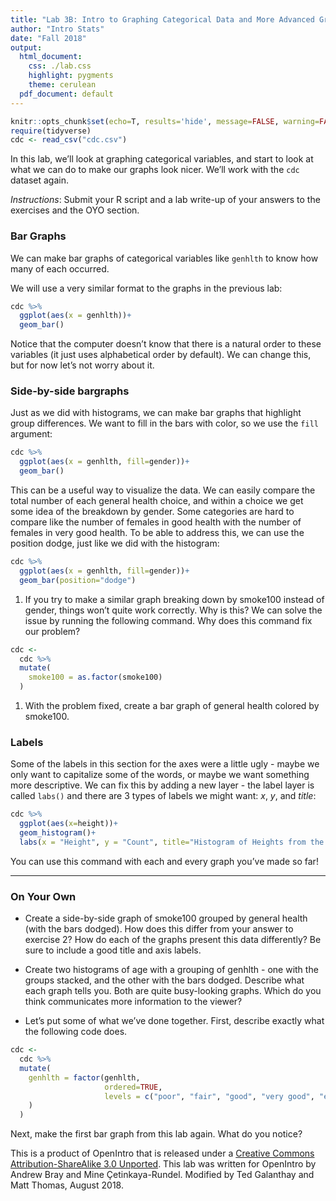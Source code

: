 ```yaml
---
title: "Lab 3B: Intro to Graphing Categorical Data and More Advanced Graphing"
author: "Intro Stats"
date: "Fall 2018"
output:
  html_document:
    css: ./lab.css
    highlight: pygments
    theme: cerulean
  pdf_document: default
---
```


```r
knitr::opts_chunk$set(echo=T, results='hide', message=FALSE, warning=FALSE, eval=FALSE)
require(tidyverse)
cdc <- read_csv("cdc.csv")
```

In this lab, we'll look at graphing categorical variables, and start to look at what we can do to make our graphs look nicer. We'll work with the `cdc` dataset again.

*Instructions*: Submit your R script and a lab write-up of your answers to the exercises and the OYO section.

### Bar Graphs

We can make bar graphs of categorical variables like `genhlth` to know how many of each occurred. 

We will use a very similar format to the graphs in the previous lab:

```r
cdc %>% 
  ggplot(aes(x = genhlth))+
  geom_bar()
```

Notice that the computer doesn't know that there is a natural order to these variables (it just uses alphabetical order by default). We can change this, but for now let's not worry about it.

### Side-by-side bargraphs

Just as we did with histograms, we can make bar graphs that highlight group differences. We want to fill in the bars with color, so we use the `fill` argument:

```r
cdc %>% 
  ggplot(aes(x = genhlth, fill=gender))+
  geom_bar()
```

This can be a useful way to visualize the data. We can easily compare the total number of each general health choice, and within a choice we get some idea of the breakdown by gender. Some categories are hard to compare like the number of females in good health with the number of females in very good health. To be able to address this, we can use the position dodge, just like we did with the histogram:

```r
cdc %>% 
  ggplot(aes(x = genhlth, fill=gender))+
  geom_bar(position="dodge")
```

1. If you try to make a similar graph breaking down by smoke100 instead of gender, things won't quite work correctly. Why is this? We can solve the issue by running the following command. Why does this command fix our problem?
```r
cdc <- 
  cdc %>% 
  mutate(
    smoke100 = as.factor(smoke100)
  )
```

1. With the problem fixed, create a bar graph of general health colored by smoke100.

### Labels

Some of the labels in this section for the axes were a little ugly - maybe we only want to capitalize some of the words, or maybe we want something more descriptive. We can fix this by adding a new layer - the label layer is called `labs()` and there are 3 types of labels we might want: $x$, $y$, and $title$:


```r
cdc %>% 
  ggplot(aes(x=height))+
  geom_histogram()+
  labs(x = "Height", y = "Count", title="Histogram of Heights from the CDC Dataset")
```

You can use this command with each and every graph you've made so far!

* * * 

### On Your Own

* Create a side-by-side graph of smoke100 grouped by general health (with the bars dodged). How does this differ from your answer to exercise 2? How do each of the graphs present this data differently? Be sure to include a good title and axis labels.

* Create two histograms of age with a grouping of genhlth - one with the groups stacked, and the other with the bars dodged. Describe what each graph tells you. Both are quite busy-looking graphs. Which do you think communicates more information to the viewer?

* Let's put some of what we've done together. First, describe exactly what the following code does.

```r
cdc <- 
  cdc %>% 
  mutate(
    genhlth = factor(genhlth,
                     ordered=TRUE,
                     levels = c("poor", "fair", "good", "very good", "excellent")
    )
  )
```

Next, make the first bar graph from this lab again. What do you notice?


<div id="license">
This is a product of OpenIntro that is released under a [Creative Commons 
Attribution-ShareAlike 3.0 Unported](http://creativecommons.org/licenses/by-sa/3.0).
This lab was written for OpenIntro by Andrew Bray and Mine &Ccedil;etinkaya-Rundel. Modified by Ted Galanthay and Matt Thomas, August 2018.
</div>